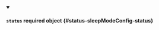 


<details className="config-field" data-expandable="true" open>
<summary>

#### `status` <span className="config-field-required" data-required="false">required</span> <span className="config-field-type">object</span> <span className="config-field-default"></span> <span className="config-field-enum"></span> {#status-sleepModeConfig-status}



</summary>

<PartialStatusreference />


</details>
